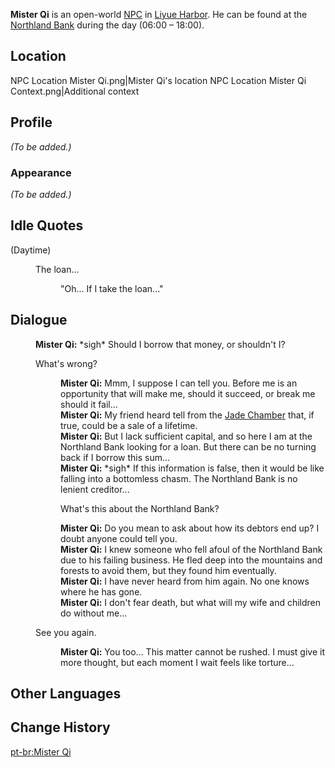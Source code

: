 {{Meta
<!-- REMOVE THIS TEMPLATE AFTER ADDING MISSING INFO -->
|missing_NPC_profile  = yes
}}
{{Character Infobox
|type             = Open-World NPC
|image            = NPC Mister Qi.png
|region           = Liyue
|location         = Liyue
}}
'''Mister Qi''' is an open-world [[NPC]] in [[Liyue Harbor]]. He can be found at the [[Northland Bank]] during the day (06:00 – 18:00).

==Location==
<gallery>
NPC Location Mister Qi.png|Mister Qi's location
NPC Location Mister Qi Context.png|Additional context
</gallery>

==Profile==
<!-- detailed story/lore information goes here -->
''(To be added.)''

===Appearance===
''(To be added.)''

==Idle Quotes==
{{Dialogue Start}}
;(Daytime)
: {{DIcon|Idle}} The loan...
:: {{A|VO Mister Qi 01.ogg}} "Oh... If I take the loan..."
{{Dialogue End}}

==Dialogue==
{{Dialogue Start}}
:'''Mister Qi:''' *sigh* Should I borrow that money, or shouldn't I?
:{{DIcon}} What's wrong?
::'''Mister Qi:''' Mmm, I suppose I can tell you. Before me is an opportunity that will make me, should it succeed, or break me should it fail...
::'''Mister Qi:''' My friend heard tell from the [[Jade Chamber]] that, if true, could be a sale of a lifetime.
::'''Mister Qi:''' But I lack sufficient capital, and so here I am at the Northland Bank looking for a loan. But there can be no turning back if I borrow this sum...
::'''Mister Qi:''' *sigh* If this information is false, then it would be like falling into a bottomless chasm. The Northland Bank is no lenient creditor...
::{{DIcon}} What's this about the Northland Bank?
::'''Mister Qi:''' Do you mean to ask about how its debtors end up? I doubt anyone could tell you.
::'''Mister Qi:''' I knew someone who fell afoul of the Northland Bank due to his failing business. He fled deep into the mountains and forests to avoid them, but they found him eventually.
::'''Mister Qi:''' I have never heard from him again. No one knows where he has gone.
::'''Mister Qi:''' I don't fear death, but what will my wife and children do without me...
:{{DIcon}} See you again.
::'''Mister Qi:''' You too... This matter cannot be rushed. I must give it more thought, but each moment I wait feels like torture...
{{Dialogue End}}

==Other Languages==
{{Other Languages
|default_hidden = 1
|en      = Mister Qi
|zhs     = 其老爷
|zhs_rm  = Qí Lǎoyé
|zht     = 其老爺
|zht_rm  = Qí Lǎoyé
|ja      = 其旦那
|ja_rm   = Ki-danma{{Assumed}}
|ko      = 기 씨 어르신
|es      = Maestro Chi
|fr      = Maître Qi
|ru      = Мистер Чи
|th      = คุณ Qi
|th_rm   = Khun Qi
|vi      = Lão Gia Qi
|de      = Opa Qi
|id      = Tuan Qi
|pt      = Mister Qi
|tr      = Bay Qi
|it      = Signor Qi
}}

==Change History==
{{Change History|1.0}}

[[pt-br:Mister Qi]]